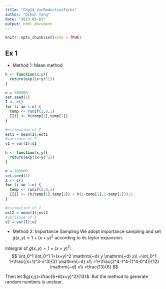 ```yaml
---
title: "Chp14_VarReductionTechs"
author: "Qihun Yang"
date: "2023-05-03"
output: html_document
---
```


```r
knitr::opts_chunk$set(echo = TRUE)
```

## Ex 1
+ Method 1: Mean method
```r
h <- function(x,y){
  return(exp((x+y)^2))
}

n = 100000
set.seed(1)
I <- c()
for (i in 1:n) {
  temp <- runif(2,0,1)
  I[i] <- h(temp[1],temp[2])
}

#estimation of I
est1 = mean(I);est1
#variance of I
v1 = var(I);v1
```
```r
h <- function(x,y){
  return(exp((x+y)^2))
}

n = 100000
set.seed(1)
I <- c()
for (i in 1:n) {
  temp <- runif(2,0,1)
  I[i] <- (h(temp[1],temp[2]) + h(1-temp[1],1-temp[2]))/2
}

#estimation of I
est2 = mean(I);est2
#variance of I
v2 = var(I);v2
```

+ Method 2: Importance Sampling
We adopt importance sampling and set $\tilde{g}(x,y)=1+(x+y)^2$ according to its taylor expansion.

Intergral of $\tilde{g}(x,y)=1+(x+y)^2$:
$$
\int_0^1 \int_0^1 1+(x+y)^2 \mathrm{~d} y \mathrm{~d} x\\
=\int_0^1 1+\frac{(x+1)^3-x^3}{3} \mathrm{~d} x\\
=1+\frac{2^4-1^4-(1^4-0^4)}{12} \mathrm{~d} x\\
=\frac{13}{6}
$$

Then let $g(x,y)=\frac{6+6(x+y)^2}{13}$. But the method to generate random numbers is unclear.


